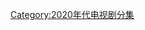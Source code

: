 {{CategoryTOC}}
{{Portal|电视}}
{{Year by category
|m=2
|c=0
|d=2
|y=1
|cat=電視劇分集
|sortkey=Episodes
|parent=各年電視劇分集
|subcat=2021年電視劇集
}}

[[Category:2020年代电视剧分集|Category:2020年代电视剧分集]]